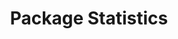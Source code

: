 ---
title: 'Package Statistics'
description: 'Get detailed statistics and analytics for NPM packages'
openapi: 'GET /package/{name}/stats'
---
